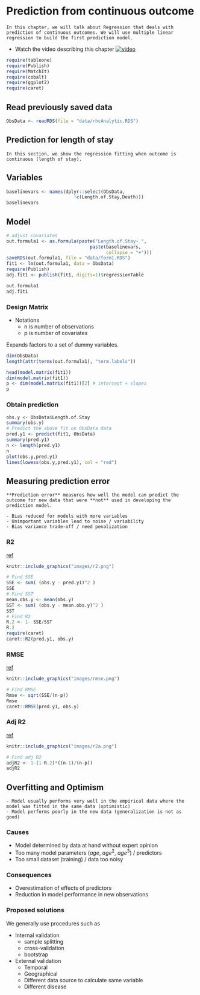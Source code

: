 # Prediction from continuous outcome

```block
In this chapter, we will talk about Regression that deals with prediction of continuous outcomes. We will use multiple linear regression to build the first prediction model.
```

- Watch the video describing this chapter [![video](https://img.youtube.com/vi/TmrG2ZbeJoY/maxresdefault.jpg)](https://youtu.be/TmrG2ZbeJoY)

```r
require(tableone)
require(Publish)
require(MatchIt)
require(cobalt)
require(ggplot2)
require(caret)
```

## Read previously saved data

```r
ObsData <- readRDS(file = "data/rhcAnalytic.RDS")
```

## Prediction for length of stay

```block
In this section, we show the regression fitting when outcome is continuous (length of stay).
```

## Variables

```r
baselinevars <- names(dplyr::select(ObsData, 
                         !c(Length.of.Stay,Death)))
baselinevars
```

## Model

```r
# adjust covariates
out.formula1 <- as.formula(paste("Length.of.Stay~ ", 
                               paste(baselinevars, 
                                     collapse = "+")))
saveRDS(out.formula1, file = "data/form1.RDS")
fit1 <- lm(out.formula1, data = ObsData)
require(Publish)
adj.fit1 <- publish(fit1, digits=1)$regressionTable
```

```r
out.formula1
adj.fit1
```

### Design Matrix


- Notations
  - n is number of observations 
  - p is number of covariates

Expands factors to a set of dummy variables.

```r
dim(ObsData)
length(attr(terms(out.formula1), "term.labels"))
```


```r
head(model.matrix(fit1))
dim(model.matrix(fit1))
p <- dim(model.matrix(fit1))[2] # intercept + slopes
p
```


### Obtain prediction

```r
obs.y <- ObsData$Length.of.Stay
summary(obs.y)
# Predict the above fit on ObsData data
pred.y1 <- predict(fit1, ObsData)
summary(pred.y1)
n <- length(pred.y1)
n
plot(obs.y,pred.y1)
lines(lowess(obs.y,pred.y1), col = "red")
```

## Measuring prediction error

```block
**Prediction error** measures how well the model can predict the outcome for new data that were **not** used in developing the prediction model.

- Bias reduced for models with more variables
- Unimportant variables lead to noise / variability
- Bias variance trade-off / need penalization
```

### R2

[ref](https://en.wikipedia.org/wiki/Coefficient_of_determination)

```r
knitr::include_graphics("images/r2.png")
```

```r
# Find SSE
SSE <- sum( (obs.y - pred.y1)^2 )
SSE
# Find SST
mean.obs.y <- mean(obs.y)
SST <- sum( (obs.y - mean.obs.y)^2 )
SST
# Find R2
R.2 <- 1- SSE/SST
R.2
require(caret)
caret::R2(pred.y1, obs.y)
```

### RMSE

[ref](https://en.wikipedia.org/wiki/One-way_analysis_of_variance)

```r
knitr::include_graphics("images/rmse.png")
```

```r
# Find RMSE
Rmse <- sqrt(SSE/(n-p)) 
Rmse
caret::RMSE(pred.y1, obs.y)
```

### Adj R2

[ref](https://en.wikipedia.org/wiki/Coefficient_of_determination#Adjusted_R2)

```r
knitr::include_graphics("images/r2a.png")
```

```r
# Find adj R2
adjR2 <- 1-(1-R.2)*((n-1)/(n-p))
adjR2
```

## Overfitting and Optimism

```block
- Model usually performs very well in the empirical data where the model was fitted in the same data (optimistic)
- Model performs poorly in the new data (generalization is not as good)
```

### Causes

- Model determined by data at hand without expert opinion
- Too many model parameters ($age$, $age^2$, $age^3$) / predictors
- Too small dataset (training) / data too noisy

### Consequences

- Overestimation of effects of predictors
- Reduction in model performance in new observations

### Proposed solutions

We generally use procedures such as 

- Internal validation
  - sample splitting
  - cross-validation
  - bootstrap
- External validation
  - Temporal
  - Geographical
  - Different data source to calculate same variable
  - Different disease
